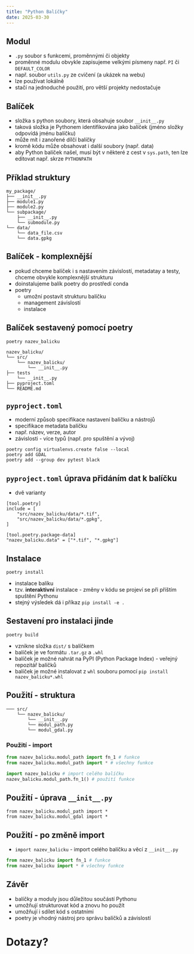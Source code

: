 ```yaml
---
title: "Python Balíčky"
date: 2025-03-30
---
```


## Modul

- `.py` soubor s funkcemi, proměnnými či objekty 
- proměnné modulu obvykle zapisujeme velkými písmeny např. `PI` či `DEFAULT_COLOR`
- např. soubor `utils.py` ze cvičení (a ukázek na webu) 
- lze používat lokálně
- stačí na jednoduché použití, pro větší projekty nedostačuje

## Balíček

- složka s python soubory, která obsahuje soubor `__init__.py`
- taková složka je [Pythonem]{.software} identifikována jako balíček (jméno složky odpovídá jménu balíčku)
- může mít i zanořené dílčí balíčky
- kromě kódu může obsahovat i další soubory (např. data)
- aby [Python]{.software} balíček našel, musí být v některé z cest v `sys.path`, ten lze editovat např. skrze `PYTHONPATH` 

## Příklad struktury  

```
my_package/
├── __init__.py
├── module1.py
├── module2.py
└── subpackage/
    ├── __init__.py
    └── submodule.py
└── data/
    └── data_file.csv
    └── data.gpkg
```

## Balíček - komplexnější

- pokud chceme balíček i s nastavením závislostí, metadatay a testy, chceme obvykle komplexnější strukturu
- doinstalujeme balík [poetry]{.software} do prostředí [conda]{.software}
- [poetry]{.software}
  - umožní postavit strukturu balíčku 
  - management závislostí
  - instalace

## Balíček sestavený pomocí [poetry]{.software}

```
poetry nazev_balicku
```

```
nazev_balicku/
└── src/
    └── nazev_balicku/
        └── __init__.py
├── tests
    └── __init__.py
├── pyproject.toml
└── README.md
```

## `pyproject.toml`

- moderní způsob specifikace nastavení balíčku a nástrojů 
- specifikace metadata balíčku
- např. název, verze, autor
- závislosti - více typů (např. pro spuštění a vývoj)

```
poetry config virtualenvs.create false --local
poetry add GDAL
poetry add --group dev pytest black
```

## `pyproject.toml` úprava přidáním dat k balíčku

- dvě varianty

```
[tool.poetry]
include = [
    "src/nazev_balicku/data/*.tif",
    "src/nazev_balicku/data/*.gpkg",
]

[tool.poetry.package-data]
"nazev_balicku.data" = ["*.tif", "*.gpkg"]
```

## Instalace

```
poetry install 
```

- instalace balíku
- tzv. **interaktivní** instalace - změny v kódu se projeví se při příštím spuštění [Pythonu]{.software}
- stejný výsledek dá i příkaz `pip install -e .`

## Sestavení pro instalaci jinde

```
poetry build
```

- vznikne složka `dist/` s balíčkem
- balíček je ve formátu `.tar.gz` a `.whl`
- balíček je možné nahrát na [PyPI]{.software} (Python Package Index) - veřejný repozitář balíčků
- balíček je možné instalovat z `whl` souboru pomocí `pip install nazev_balicku*.whl`

## Použití - struktura

```
─── src/
    └── nazev_balicku/
        └── __init__.py
        └── modul_path.py
        └── modul_gdal.py
```

### Použití - import

```python
from nazev_balicku.modul_path import fn_1 # funkce
from nazev_balicku.modul_path import * # všechny funkce

import nazev_balicku # import celého balíčku
nazev_balicku.modul_path.fn_1() # použití funkce
```

## Použití - úprava `__init__.py`

```
from nazev_balicku.modul_path import *
from nazev_balicku.modul_gdal import *
```

## Použití - po změně import

- `import nazev_balicku` - import celého balíčku a věcí z `__init__.py`

```python
from nazev_balicku import fn_1 # funkce
from nazev_balicku import * # všechny funkce
```
## Závěr

- balíčky a moduly jsou důležitou součástí [Pythonu]{.software}
- umožňují strukturovat kód a znovu ho použít
- umožňují i sdílet kód s ostatními
- [poetry]{.software} je vhodný nástroj pro správu balíčků a závislostí

# Dotazy? {.center}